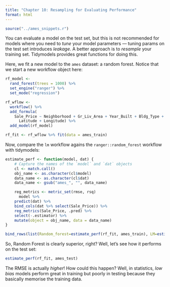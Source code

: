 ```yaml
---
title: "Chapter 10: Resampling for Evaluating Performance"
format: html
---
```


```r
source("../ames_snippets.r")
```

You can evaluate a model on the test set, but this is not
recommended for models where you need to _tune_ your model
parameters — tuning params on the test set introduces _leakage_.
A better approach is to _resample_ your training set. Tidymodels
provides great functions for doing this.

Here, we fit a new model to the `ames` dataset: a random forest.
Notice that we start a new workflow object here:

```r
rf_model <- 
  rand_forest(trees = 1000) %>% 
  set_engine("ranger") %>% 
  set_mode("regression")

rf_wflow <- 
  workflow() %>% 
  add_formula(
    Sale_Price ~ Neighborhood + Gr_Liv_Area + Year_Built + Bldg_Type + 
      Latitude + Longitude) %>% 
  add_model(rf_model) 

rf_fit <- rf_wflow %>% fit(data = ames_train)
```

Now, compare the `lm` workflow agains the `ranger::random_forest` workflow with tidymodels:

```r
estimate_perf <- function(model, dat) {
    # Capture the names of the `model` and `dat` objects
    cl <- match.call()
    obj_name <- as.character(cl$model)
    data_name <- as.character(cl$dat)
    data_name <- gsub("ames_", "", data_name)

    reg_metrics <- metric_set(rmse, rsq)
      model %>%
    predict(dat) %>%
    bind_cols(dat %>% select(Sale_Price)) %>%
    reg_metrics(Sale_Price, .pred) %>%
    select(-.estimator) %>%
    mutate(object = obj_name, data = data_name)
}

bind_rows(list(Random_forest=estimate_perf(rf_fit, ames_train), LM=estimate_perf(lm_fit, ames_train)), .id="id")
```

So, Random Forest is clearly superior, right? Well, let's see
how it performs on the test set:

```r
estimate_perf(rf_fit, ames_test)
```

The RMSE is actually _higher_! How could this happen? Well,
in statistics, _low bias_ models perform great in training
but poorly in testing because they basically memorise the
training data. 


